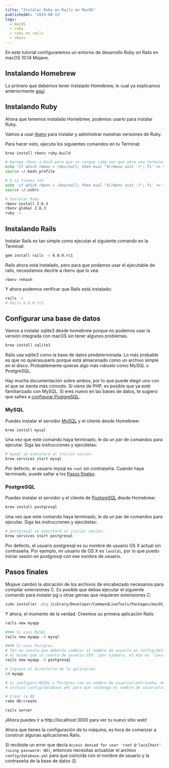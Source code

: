 ```yaml
---
title: "Instalar Ruby on Rails en MacOS"
publishedAt: '2019-08-15'
tags:
  - macOS
  - ruby
  - ruby on rails
  - rbenv
---
```


En este tutorial configuraremos un entorno de desarrollo Ruby on Rails en macOS 10.14 Mojave.

## Instalando Homebrew

Lo primero que debemos tener instalado Homebrew, lo cual ya explicamos anteriormente [aquí](/syntax-highlighting-nano/#instalar-homebrew)

## Instalando Ruby

Ahora que tenemos instalado Homebrew, podemos usarlo para instalar Ruby.

Vamos a usar [rbenv](https://github.com/sstephenson/rbenv) para instalar y administrar nuestras versiones de Ruby.

Para hacer esto, ejecuta los siguientes comandos en tu Terminal:

```bash
brew install rbenv ruby-build

# Agrega rbenv a bash para que se cargue cada vez que abra una terminal
echo 'if which rbenv > /dev/null; then eval "$(rbenv init -)"; fi' >> ~/.bash_profile
source ~/.bash_profile

# O si tienes zsh
echo 'if which rbenv > /dev/null; then eval "$(rbenv init -)"; fi' >> ~/.zshrc
source ~/.zshrc

# Instalar Ruby
rbenv install 2.6.3
rbenv global 2.6.3
ruby -v
```

## Instalando Rails

Instalar Rails es tan simple como ejecutar el siguiente comando en la Terminal:

```bash
gem install rails -v 6.0.0.rc1
```

Rails ahora está instalado, pero para que podamos usar el ejecutable de rails, necesitamos decirle a rbenv que lo vea:

```bash
rbenv rehash
```

Y ahora podemos verificar que Rails está instalado:

```bash
rails -v
# Rails 6.0.0.rc1
```

## Configurar una base de datos

Vamos a instalar sqlite3 desde homebrew porque no podemos usar la versión integrada con macOS sin tener algunos problemas.

```bash
brew install sqlite3
```

Rails usa sqlite3 como la base de datos predeterminada. Lo más probable es que no quierasusarlo porque está almacenado como un archivo simple en el disco. Probablemente quieras algo más robusto como MySQL o PostgreSQL.

Hay mucha documentación sobre ambos, por lo que puede elegir uno con el que se sienta más cómodo. Si viene de PHP, es posible que ya esté familiarizado con MySQL. Si eres nuevo en las bases de datos, te sugiero que saltes a [configurar PostgreSQL](#postgresql).

### MySQL

Puedes instalar el servidor [MySQL](http://www.mysql.com/) y el cliente desde Homebrew:

```bash
brew install mysql
```

Una vez que este comando haya terminado, le da un par de comandos para ejecutar. Siga las instrucciones y ejecútelas:

```bash
# mysql se ejecutará al iniciar sesión:
brew services start mysql
```

Por defecto, el usuario mysql es `root` sin contraseña. Cuando haya terminado, puede saltar a los [Pasos finales](#pasos-finales).

### PostgreSQL

Puedes instalar el servidor y el cliente de [PostgreSQL](http://www.postgresql.org/) desde Homebrew:

```bash
brew install postgresql
```

Una vez que este comando haya terminado, le da un par de comandos para ejecutar. Siga las instrucciones y ejecútelas:

```bash
# postgresql se ejecutará al iniciar sesión:
brew services start postgresql
```

Por defecto, el usuario postgresql es su nombre de usuario OS X actual sin contraseña. Por ejemplo, mi usuario de OS X es `lavaldi`, por lo que puedo iniciar sesión en postgresql con ese nombre de usuario.

## Pasos finales

Mojave cambió la ubicación de los archivos de encabezado necesarios para compilar extensiones C. Es posible que debas ejecutar el siguiente comando para instalar pg u otras gemas que requieren extensiones C:

```bash
sudo installer -pkg /Library/Developer/CommandLineTools/Packages/macOS_SDK_headers_for_macOS_10.14.pkg -target /
```

Y ahora, el momento de la verdad. Creemos su primera aplicación Rails:

```bash
rails new myapp

#### Si usas MySQL
rails new myapp -d mysql

#### Si usas Postgres
# Ten en cuenta que deberás cambiar el nombre de usuario en config/database.yml para que sea
# el mismo que su cuenta de usuario OSX. (por ejemplo, el mío es 'lavaldi')
rails new myapp -d postgresql

# Ingresa al directorio de la aplicación
cd myapp

# Si configura MySQL o Postgres con un nombre de usuario/contraseña, modifique el
# archivo config/database.yml para que contenga el nombre de usuario/contraseña que especificó

# Crear la BD
rake db:create

rails server
```

¡Ahora puedes ir a http://localhost:3000 para ver tu nuevo sitio web!

Ahora que tienes la configuración de tu máquina, es hora de comenzar a construir algunas aplicaciones Rails.

Si recibiste un error que decía `Access denied for user 'root'@'localhost' (using password: NO)`, entonces necesitas actualizar el archivo `config/database.yml` para que coincida con el nombre de usuario y la contraseña de la base de datos 😉
